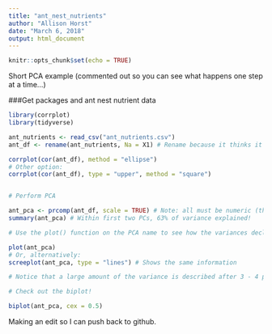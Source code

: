 ```yaml
---
title: "ant_nest_nutrients"
author: "Allison Horst"
date: "March 6, 2018"
output: html_document
---
```


```r
knitr::opts_chunk$set(echo = TRUE)
```

Short PCA example (commented out so you can see what happens one step at a time...)

###Get packages and ant nest nutrient data
```r
library(corrplot)
library(tidyverse)

ant_nutrients <- read_csv("ant_nutrients.csv")
ant_df <- rename(ant_nutrients, Na = X1) # Rename because it thinks it's NA
```

```r
corrplot(cor(ant_df), method = "ellipse")
# Other option:
corrplot(cor(ant_df), type = "upper", method = "square")


# Perform PCA

ant_pca <- prcomp(ant_df, scale = TRUE) # Note: all must be numeric (the country names are just labels), so we exclude column 1
summary(ant_pca) # Within first two PCs, 63% of variance explained!

# Use the plot() function on the PCA name to see how the variances decline as the principal component increases

plot(ant_pca)
# Or, alternatively:
screeplot(ant_pca, type = "lines") # Shows the same information

# Notice that a large amount of the variance is described after 3 - 4 principal components (but we just show two on the biplot)

# Check out the biplot! 

biplot(ant_pca, cex = 0.5)
```

Making an edit so I can push back to github. 
